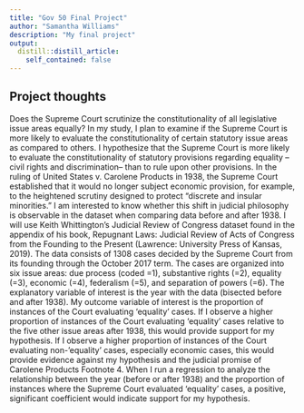 ```yaml
---
title: "Gov 50 Final Project"
author: "Samantha Williams"
description: "My final project"
output:
  distill::distill_article:
    self_contained: false
---
```




## Project thoughts

Does the Supreme Court scrutinize the constitutionality of all legislative issue areas equally? In my study, I plan to examine if the Supreme Court is more likely to evaluate the constitutionality of certain statutory issue areas as compared to others. I hypothesize that the Supreme Court is more likely to evaluate the constitutionality of statutory provisions regarding equality –civil rights and discrimination– than to rule upon other provisions. In the ruling of United States v. Carolene Products in 1938, the Supreme Court established that it would no longer subject economic provision, for example, to the heightened scrutiny designed to protect “discrete and insular minorities.” I am interested to know whether this shift in judicial philosophy is observable in the dataset when comparing data before and after 1938. I will use Keith Whittington’s Judicial Review of Congress dataset found in the appendix of his book, Repugnant Laws: Judicial Review of Acts of Congress from the Founding to the Present (Lawrence: University Press of Kansas, 2019). The data consists of 1308 cases decided by the Supreme Court from its founding through the October 2017 term. The cases are organized into six issue areas: due process (coded =1), substantive rights (=2), equality (=3), economic (=4), federalism (=5), and separation of powers (=6). The explanatory variable of interest is the year with the data (bisected before and after 1938). My outcome variable of interest is the proportion of instances of the Court evaluating ‘equality’ cases. If I observe a higher proportion of instances of the Court evaluating ‘equality’ cases relative to the five other issue areas after 1938, this would provide support for my hypothesis. If I observe a higher proportion of instances of the Court evaluating non-’equality’ cases, especially economic cases, this would provide evidence against my hypothesis and the judicial promise of Carolene Products Footnote 4. When I run a regression to analyze the relationship between the year (before or after 1938) and the proportion of instances where the Supreme Court evaluated 'equality' cases, a positive, significant coefficient would indicate support for my hypothesis.
